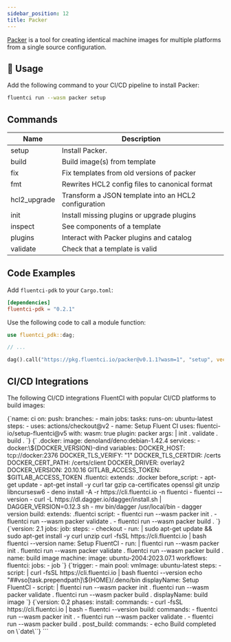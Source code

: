 ```yaml
---
sidebar_position: 12
title: Packer
---
```


[Packer](https://packer.io/) is a tool for creating identical machine images for multiple platforms from a single source configuration.

## 🚀 Usage

Add the following command to your CI/CD pipeline to install Packer:

```bash
fluentci run --wasm packer setup
```

## Commands

| Name         | Description                                          |
| ------------ | ---------------------------------------------------- |
| setup        | Install Packer.                                      |
| build        | Build image(s) from template                         |
| fix          | Fix templates from old versions of packer            |
| fmt          | Rewrites HCL2 config files to canonical format       |
| hcl2_upgrade | Transform a JSON template into an HCL2 configuration |
| init         | Install missing plugins or upgrade plugins           |
| inspect      | See components of a template                         |
| plugins      | Interact with Packer plugins and catalog             |
| validate     | Check that a template is valid                       |

## Code Examples

Add `fluentci-pdk` to your `Cargo.toml`:

```toml
[dependencies]
fluentci-pdk = "0.2.1"
```

Use the following code to call a module function:

```rust
use fluentci_pdk::dag;

// ...

dag().call("https://pkg.fluentci.io/packer@v0.1.1?wasm=1", "setup", vec!["latest"])?;
```

## CI/CD Integrations

The following CI/CD integrations FluentCI with popular CI/CD platforms to build images:


<Tabs>
  <TabItem value="gha" label="Github Actions">
    <CodeBlock language="yaml" title="ci.yml">
      {`name: ci
on:
  push:
    branches:
      - main
jobs:
  tasks:
    runs-on: ubuntu-latest
    steps:
      - uses: actions/checkout@v2
      - name: Setup Fluent CI
        uses: fluentci-io/setup-fluentci@v5
        with:
          wasm: true
          plugin: packer
          args: |
            init .
            validate .
            build .
      `}
    </CodeBlock>
  </TabItem>
  <TabItem value="gitlab" label="GitLab CI">
    <CodeBlock language="yaml" title=".gitlab-ci.yml">
      {`
.docker:
  image: denoland/deno:debian-1.42.4
  services:
    - docker:\${DOCKER_VERSION}-dind
  variables:
    DOCKER_HOST: tcp://docker:2376
    DOCKER_TLS_VERIFY: "1"
    DOCKER_TLS_CERTDIR: /certs
    DOCKER_CERT_PATH: /certs/client
    DOCKER_DRIVER: overlay2
    DOCKER_VERSION: 20.10.16
    GITLAB_ACCESS_TOKEN: $GITLAB_ACCESS_TOKEN
.fluentci:
  extends: .docker
  before_script:
    - apt-get update
    - apt-get install -y curl tar gzip ca-certificates openssl git unzip libncursesw6
    - deno install -A -r https://cli.fluentci.io -n fluentci
    - fluentci --version
    - curl -L https://dl.dagger.io/dagger/install.sh | DAGGER_VERSION=0.12.3 sh
    - mv bin/dagger /usr/local/bin
    - dagger version
build:
  extends: .fluentci
  script:
    - fluentci run --wasm packer init .
    - fluentci run --wasm packer validate .
    - fluentci run --wasm packer build .
`}

</CodeBlock>
</TabItem>
<TabItem value="circleci" label="Circle CI">
<CodeBlock language="yaml" title=".circleci/config.yml">
{`version: 2.1
jobs:
  job:
    steps:
      - checkout
      - run: |
          sudo apt-get update && sudo apt-get install -y curl unzip
          curl -fsSL https://cli.fluentci.io | bash
          fluentci --version
        name: Setup FluentCI
      - run: |
          fluentci run --wasm packer init .
          fluentci run --wasm packer validate .
          fluentci run --wasm packer build .
        name: build image
    machine:
      image: ubuntu-2004:2023.07.1
workflows:
  fluentci:
    jobs:
      - job
`}
</CodeBlock>
</TabItem>
<TabItem value="azure" label="Azure Pipelines">
<CodeBlock language="yaml" title="azure-pipelines.yml">
{`trigger:
  - main
pool:
  vmImage: ubuntu-latest
steps:
  - script: |
      curl -fsSL https://cli.fluentci.io | bash
      fluentci --version
      echo "##vso[task.prependpath]\${HOME}/.deno/bin
    displayName: Setup FluentCI
  - script: |
      fluentci run --wasm packer init .
      fluentci run --wasm packer validate .
      fluentci run --wasm packer build .
    displayName: build image
`}
</CodeBlock>
</TabItem>
<TabItem value="aws" label="AWS CodePipeline">
<CodeBlock language="yaml" title="buildspec.yml">
{`version: 0.2
phases:
  install:
    commands:
      - curl -fsSL https://cli.fluentci.io | bash
      - fluentci --version
  build:
    commands:
      - fluentci run --wasm packer init .
      - fluentci run --wasm packer validate .
      - fluentci run --wasm packer build .
  post_build:
    commands:
      - echo Build completed on \`date\``}
</CodeBlock>
</TabItem>
</Tabs>
```
